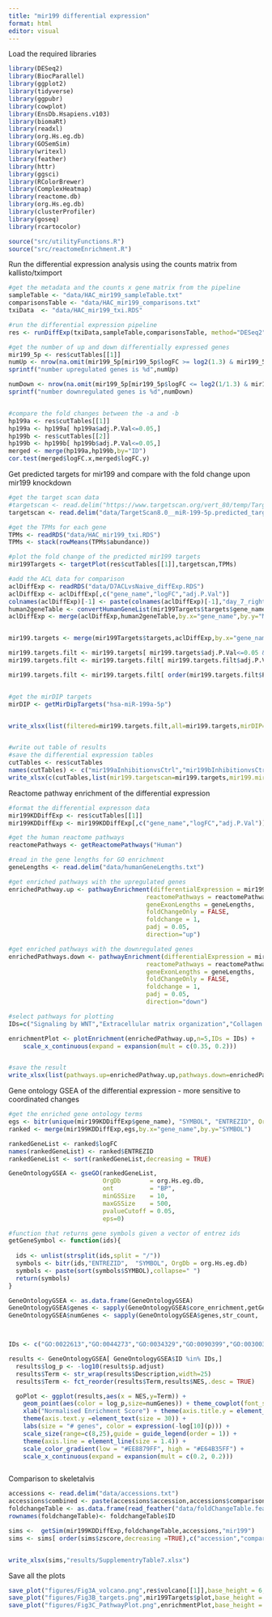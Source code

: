 ```yaml
---
title: "mir199 differential expression"
format: html
editor: visual
---
```


Load the required libraries

```r
library(DESeq2)
library(BiocParallel)
library(ggplot2)
library(tidyverse)
library(ggpubr)
library(cowplot)
library(EnsDb.Hsapiens.v103)
library(biomaRt)
library(readxl)
library(org.Hs.eg.db)
library(GOSemSim)
library(writexl)
library(feather)
library(httr)
library(ggsci)
library(RColorBrewer)
library(ComplexHeatmap)
library(reactome.db)
library(org.Hs.eg.db)
library(clusterProfiler)
library(goseq)
library(rcartocolor)

source("src/utilityFunctions.R")
source("src/reactomeEnrichment.R")
```

Run the differential expression analysis using the counts matrix from kallisto/tximport

```r
#get the metadata and the counts x gene matrix from the pipeline
sampleTable <- "data/HAC_mir199_sampleTable.txt"
comparisonsTable <- "data/HAC_mir199_comparisons.txt"
txiData  <- "data/HAC_mir199_txi.RDS"

#run the differential expression pipeline
res <- runDiffExp(txiData,sampleTable,comparisonsTable, method="DESeq2",OATargets = NULL,variables = c("Donor","Condition"),PCAColumns = c("Donor","Condition"),foldChangeTable = "mir199_mRNADiff.txt",saveCounts = TRUE,fcThreshold=1.3,nDown = 6,nUp=12)

#get the number of up and down differentially expressed genes
mir199_5p <- res$cutTables[[1]]
numUp <- nrow(na.omit(mir199_5p[mir199_5p$logFC >= log2(1.3) & mir199_5p$adj.P.Val <=0.05,]))
sprintf("number upregulated genes is %d",numUp)

numDown <- nrow(na.omit(mir199_5p[mir199_5p$logFC <= log2(1/1.3) & mir199_5p$adj.P.Val <=0.05,]))
sprintf("number downregulated genes is %d",numDown)


#compare the fold changes between the -a and -b
hp199a <- res$cutTables[[1]]
hp199a <- hp199a[ hp199a$adj.P.Val<=0.05,]
hp199b <- res$cutTables[[2]]
hp199b <- hp199b[ hp199b$adj.P.Val<=0.05,]
merged <- merge(hp199a,hp199b,by="ID")
cor.test(merged$logFC.x,merged$logFC.y)


```

Get predicted targets for mir199 and compare with the fold change upon mir199 knockdown

```r
#get the target scan data
#targetscan <- read.delim("https://www.targetscan.org/vert_80/temp/TargetScan8.0__miR-199-5p.predicted_targets.txt")
targetscan <- read.delim("data/TargetScan8.0__miR-199-5p.predicted_targets.txt")

#get the TPMs for each gene
TPMs <- readRDS("data/HAC_mir199_txi.RDS")
TPMs <- stack(rowMeans(TPMs$abundance))

#plot the fold change of the predicted mir199 targets
mir199Targets <- targetPlot(res$cutTables[[1]],targetscan,TPMs)

#add the ACL data for comparison
aclDiffExp <- readRDS("data/D7ACLvsNaive_diffExp.RDS")
aclDiffExp <- aclDiffExp[,c("gene_name","logFC","adj.P.Val")]
colnames(aclDiffExp)[-1] <- paste(colnames(aclDiffExp)[-1],"day_7_rightvsday_7_naive",sep="_")
human2geneTable <- convertHumanGeneList(mir199Targets$targets$gene_name)
aclDiffExp <- merge(aclDiffExp,human2geneTable,by.x="gene_name",by.y="MGI.symbol")


mir199.targets <- merge(mir199Targets$targets,aclDiffExp,by.x="gene_name",by.y="HGNC.symbol")  

mir199.targets.filt <- mir199.targets[ mir199.targets$adj.P.Val<=0.05 & mir199.targets$logFC>0,]
mir199.targets.filt <- mir199.targets.filt[ mir199.targets.filt$adj.P.Val_day_7_rightvsday_7_naive<=0.05,]

mir199.targets.filt <- mir199.targets.filt[ order(mir199.targets.filt$Predicted.occupancy..low.miRNA.,decreasing = TRUE),]


#get the mirDIP targets
mirDIP <- getMirDipTargets("hsa-miR-199a-5p")


write_xlsx(list(filtered=mir199.targets.filt,all=mir199.targets,mirDIP=mirDIP),"results/mir1995pTargets.xlsx")


#write out table of results
#save the differential expression tables
cutTables <- res$cutTables
names(cutTables) <- c("mir199aInhibitionvsCtrl","mir199bInhibitionvsCtrl")
write_xlsx(c(cutTables,list(mir199.targetscan=mir199.targets,mir199.mirDIP=mirDIP)),"results/SupplementryTable5.xlsx")
```

Reactome pathway enrichment of the differential expression

```r
#format the differential expresson data
mir199KDDiffExp <- res$cutTables[[1]]
mir199KDDiffExp <- mir199KDDiffExp[,c("gene_name","logFC","adj.P.Val")]

#get the human reactome pathways
reactomePathways <- getReactomePathways("Human")

#read in the gene lengths for GO enrichment
geneLengths <- read.delim("data/humanGeneLengths.txt")

#get enriched pathways with the upregulated genes
enrichedPathway.up <- pathwayEnrichment(differentialExpression = mir199KDDiffExp,
                                      reactomePathways = reactomePathways,
                                      geneExonLengths = geneLengths,
                                      foldChangeOnly = FALSE,
                                      foldchange = 1,
                                      padj = 0.05,
                                      direction="up")

#get enriched pathways with the downregulated genes
enrichedPathways.down <- pathwayEnrichment(differentialExpression = mir199KDDiffExp,
                                      reactomePathways = reactomePathways,
                                      geneExonLengths = geneLengths,
                                      foldChangeOnly = FALSE,
                                      foldchange = 1,
                                      padj = 0.05,
                                      direction="down")

#select pathways for plotting
IDs=c("Signaling by WNT","Extracellular matrix organization","Collagen degradation","Cellular Senescence")

enrichmentPlot <- plotEnrichment(enrichedPathway.up,n=5,IDs = IDs) +
    scale_x_continuous(expand = expansion(mult = c(0.35, 0.2)))


#save the result
write_xlsx(list(pathways.up=enrichedPathway.up,pathways.down=enrichedPathways.down),"results/SupplementryTable6.xlsx")


```

Gene ontology GSEA of the differential expression - more sensitive to coordinated changes

```r
#get the enriched gene ontology terms
egs <- bitr(unique(mir199KDDiffExp$gene_name), "SYMBOL", "ENTREZID", OrgDb = org.Hs.eg.db)
ranked <- merge(mir199KDDiffExp,egs,by.x="gene_name",by.y="SYMBOL")

rankedGeneList <- ranked$logFC
names(rankedGeneList) <- ranked$ENTREZID
rankedGeneList <- sort(rankedGeneList,decreasing = TRUE)

GeneOntologyGSEA <- gseGO(rankedGeneList,
                          OrgDb        = org.Hs.eg.db,
                          ont          = "BP",
                          minGSSize    = 10,
                          maxGSSize    = 500,
                          pvalueCutoff = 0.05,
                          eps=0)

#function that returns gene symbols given a vector of entrez ids
getGeneSymbol <- function(ids){
  
  ids <- unlist(strsplit(ids,split = "/"))
  symbols <- bitr(ids,"ENTREZID",  "SYMBOL", OrgDb = org.Hs.eg.db)
  symbols <- paste(sort(symbols$SYMBOL),collapse=" ")
  return(symbols)
}

GeneOntologyGSEA <- as.data.frame(GeneOntologyGSEA)
GeneOntologyGSEA$genes <- sapply(GeneOntologyGSEA$core_enrichment,getGeneSymbol)
GeneOntologyGSEA$numGenes <- sapply(GeneOntologyGSEA$genes,str_count, '\\w+')



IDs <- c("GO:0022613","GO:0044273","GO:0034329","GO:0090399","GO:0030036","GO:0140448")

results <- GeneOntologyGSEA[ GeneOntologyGSEA$ID %in% IDs,]
  results$log_p <- -log10(results$p.adjust)
  results$Term <- str_wrap(results$Description,width=25)
  results$Term <- fct_reorder(results$Term,results$NES,.desc = TRUE)

  goPlot <- ggplot(results,aes(x = NES,y=Term)) +
    geom_point(aes(color = log_p,size=numGenes)) + theme_cowplot(font_size = 38) +
    xlab("Normalised Enrichment Score") + theme(axis.title.y = element_blank()) +
    theme(axis.text.y =element_text(size = 30)) +
    labs(size = "# genes", color = expression(-log[10](p))) +
    scale_size(range=c(8,25),guide = guide_legend(order = 1)) +
    theme(axis.line = element_line(size = 1.4)) +
    scale_color_gradient(low = "#EE8879FF", high = "#E64B35FF") +
    scale_x_continuous(expand = expansion(mult = c(0.2, 0.2)))



```

Comparison to skeletalvis

```r
accessions <- read.delim("data/accessions.txt")
accessions$combined <- paste(accessions$accession,accessions$comparison,sep="_")
foldchangeTable <- as.data.frame(read_feather("data/foldChangeTable.feather"))
rownames(foldchangeTable)<- foldchangeTable$ID

sims <-  getSim(mir199KDDiffExp,foldchangeTable,accessions,"mir199")
sims <- sims[ order(sims$zscore,decreasing =TRUE),c("accession","comparisonsText","zscore")]


write_xlsx(sims,"results/SupplementryTable7.xlsx")

```

Save all the plots

```r
save_plot("figures/Fig3A_volcano.png",res$volcano[[1]],base_height = 6,base_width = 6,bg="white")
save_plot("figures/Fig3B_targets.png",mir199Targets$plot,base_height = 6,base_width = 6,bg="white")
save_plot("figures/Fig3C_PathwayPlot.png",enrichmentPlot,base_height = 8,base_width = 11,bg="white")
```
